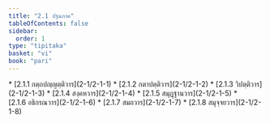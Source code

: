 ```yaml
---
title: "2.1 ปฐมภาค"
tableOfContents: false
sidebar:
  order: 1
type: "tipitaka"
basket: "vi"
book: "pari"
---
```



<DynamicBreadcrumb />



<TableOfContents book="pari" section="2.1">
* [2.1.1 กตฺถปญฺญตฺติวาร](2-1/2-1-1)
* [2.1.2 กตาปตฺติวาร](2-1/2-1-2)
* [2.1.3 วิปตฺติวาร](2-1/2-1-3)
* [2.1.4 สงฺคหวาร](2-1/2-1-4)
* [2.1.5 สมุฏฺฐานวาร](2-1/2-1-5)
* [2.1.6 อธิกรณวาร](2-1/2-1-6)
* [2.1.7 สมถวาร](2-1/2-1-7)
* [2.1.8 สมุจฺจยวาร](2-1/2-1-8)
</TableOfContents>